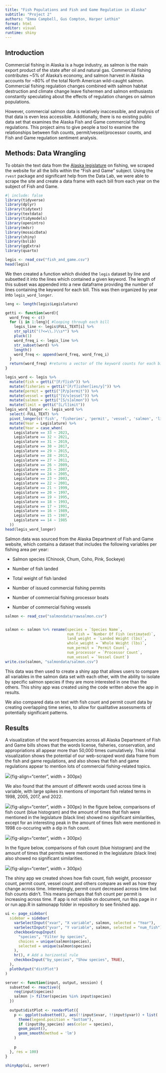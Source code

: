 ```yaml
---
title: "Fish Populations and Fish and Game Regulation in Alaska"
subtitle: "Project 2"
authors: "Emma Campbell, Gus Compton, Harper Lethin"
format: html
editor: visual
runtime: shiny
---
```



## Introduction

Commercial fishing in Alaska is a huge industry, as salmon is the main export product of the state after oil and natural gas. Commercial fishing contributes \~5% of Alaska's economy, and salmon harvest in Alaska accounts for \~80% of the total North American wild-caught salmon. Commercial fishing regulation changes combined with salmon habitat destruction and climate change leave fishermen and salmon enthusiasts constantly speculating about the effects of regulation changes on salmon populations.

However, commercial salmon data is relatively inaccessible, and analysis of that data is even less accessible. Additionally, there is no existing public data set that examines the Alaska Fish and Game commercial fishing regulations. This project aims to give people a tool to examine the relationships between fish counts, permit/vessel/processor counts, and Fish and Game regulation sentiment analysis.

## Methods: Data Wrangling

To obtain the text data from the [Alaska legislature](https://www.akleg.gov/basis/Home/BillsandLaws/32) on fishing, we scraped the website for all the bills within the "Fish and Game" subject. Using the `rvest` package and significant help from the Data Lab, we were able to scrape the site and create a data frame with each bill from each year on the subject of Fish and Game.

```r
#| include: false
library(tidyverse)
library(dplyr)
library(tidytext)
library(textdata)
library(tidymodels)
library(openintro)
library(mdsr)
library(mosaicData)
library(shiny)
library(bslib)
library(ggExtra)
library(quarto)
```

```r
legis <- read_csv("fish_and_game.csv")
head(legis)
```

We then created a function which divided the `legis` dataset by line and subsetted it into the lines which contained a given keyword. The length of this subset was appended into a new dataframe providing the number of lines containing the keyword for each bill. This was then organized by year into `legis_word_longer`.

```r
leng <- length(legis$Legislature)

getti <- function(word){
  word_freq <- c()
  for (i in 1:leng){ #looping through each bill
    legis_line <- legis$FULL_TEXT[i] %>%
    str_split("(?<=\\.)\\s*") %>% 
    pluck(1) 
    word_freq_i <- legis_line %>%
    str_subset(word) %>%
    length()
    word_freq <- append(word_freq, word_freq_i)
  }
  return(word_freq) #returns a vector of the keyword counts for each bill
}

legis_word <- legis %>% 
  mutate(fish = getti("[F/f]ish")) %>%
  mutate(fisheries = getti("[F/f]isher[ies/y]")) %>%
  mutate(permit = getti("[P/p]ermit")) %>%
  mutate(vessel = getti("[V/v]essel")) %>%
  mutate(salmon = getti("[S/s]almon")) %>%
  mutate(limit = getti("[L/l]imit")) 
legis_word_longer <- legis_word %>% 
  select(-FULL_TEXT) %>%
  pivot_longer(c('fish', 'fisheries', 'permit', 'vessel', 'salmon', 'limit'), names_to = "word", values_to = "times_mentioned") %>%
  mutate(Year = Legislature) %>%
  mutate(Year = case_when(
    Legislature == 33 ~ 2023,
    Legislature == 32 ~ 2021,
    Legislature == 31 ~ 2019,
    Legislature == 30 ~ 2017,
    Legislature == 29 ~ 2015,
    Legislature == 28 ~ 2013,
    Legislature == 27 ~ 2011,
    Legislature == 26 ~ 2009,
    Legislature == 25 ~ 2007,
    Legislature == 24 ~ 2005,
    Legislature == 23 ~ 2003,
    Legislature == 22 ~ 2001,
    Legislature == 21 ~ 1999,
    Legislature == 20 ~ 1997,
    Legislature == 19 ~ 1995,
    Legislature == 18 ~ 1993,
    Legislature == 17 ~ 1991,
    Legislature == 16 ~ 1989,
    Legislature == 15 ~ 1987,
    Legislature == 14 ~ 1985
  ))
head(legis_word_longer)
```

Salmon data was sourced from the Alaska Department of Fish and Game website, which contains a dataset that includes the following variables per fishing area per year:

-   Salmon species (Chinook, Chum, Coho, Pink, Sockeye)

-   Number of fish landed

-   Total weight of fish landed

-   Number of issued commercial fishing permits

-   Number of commercial fishing processor boats

-   Number of commercial fishing vessels

```r
salmon <- read_csv("salmondata/rawsalmon.csv")


salmon <- salmon %>% rename(species = `Species Name`,
                            num_fish = `Number Of Fish (estimated)`,
                            land_weight = `Landed Weight (lbs)`,
                            whole_weight = `Whole Weight (lbs)`,
                            num_permit = `Permit Count`,
                            num_processor = `Processor Count`,
                            num_vessel = `Vessel Count`)
write.csv(salmon, "salmondata/salmon.csv")
```

This data was then used to create a shiny app that allows users to compare all variables in the salmon data set with each other, with the ability to isolate by specific salmon species if they are more interested in one than the others. This shiny app was created using the code written above the app in results.

We also compared data on text with fish count and permit count data by creating overlapping time series, to allow for qualitative assessments of potentially significant patterns. 

## Results

A visualization of the word frequencies across all Alaska Department of Fish and Game bills shows that the words license, fisheries, conservation, and appropriations all appear more than 50,000 times cumulatively. This initial visualization shows the potential of our web-scraped word data frame from the fish and game regulations, and also shows that fish and game regulations appear to mention lots of commercial fishing-related topics.

![](billwordfreq.png){fig-align="center", width = 300px}

We also found that the amount of different words used across time is variable, with large spikes in mentions of important fish related terms in 1998, 2005, 2017, and 2022. 

![](yearlyplot.png){fig-align="center", width = 300px}
In the figure below, comparisons of fish count (blue histogram) and the amount of times that fish were mentioned in the legislature (black line) showed no significant similarities, except for an interesting peak in the amount of times fish were mentioned in 1998 co-occuring with a dip in fish count.

![](wordsandfish.png){fig-align="center", width = 300px}

In the figure below, comparisons of fish count (blue histogram) and the amount of times that permits were mentioned in the legislature (black line) also showed no significant similarities.

![](wordsandpermit.png){fig-align="center", width = 300px}

The shiny app we created shows how fish count, fish weight, processor count, permit count, vessel count and others compare as well as how they change across time. Interestingly, permit count decreased across time but fish counts didn't. This means perhaps that fish count per permit is increasing across time. If app is not visible on document, run this page in r or run app.R in salmonapp folder in repository to see finished app.

```r
ui <- page_sidebar(
  sidebar = sidebar(
    varSelectInput("xvar", "X variable", salmon, selected = "Year"),
    varSelectInput("yvar", "Y variable", salmon, selected = "num_fish"),
    checkboxGroupInput(
      "species", "Filter by species",
      choices = unique(salmon$species), 
      selected = unique(salmon$species)
    ),
    hr(), # Add a horizontal rule
    checkboxInput("by_species", "Show species", TRUE),
  ),
  plotOutput("distPlot")
)

server <- function(input, output, session) {
  subsetted <- reactive({
    req(input$species)
    salmon |> filter(species %in% input$species)
  })
  
  output$distPlot <- renderPlot({
    p <- ggplot(subsetted(), aes(!!input$xvar, !!input$yvar)) + list(
      theme(legend.position = "bottom"),
      if (input$by_species) aes(color = species),
      geom_point(),
      geom_smooth(method = 'lm')
    )
    
    p
  }, res = 100)
}

shinyApp(ui, server)
```
